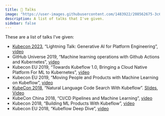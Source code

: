 ```yaml
---
title: 🎤 Talks
image: "https://user-images.githubusercontent.com/1483922/208562675-3c69c87a-6688-44ea-8974-fae837f079df.png"
description: A list of talks that I've given.
sidebar: false
---
```


These are a list of talks I've given:

- [Kubecon 2023](https://events.linuxfoundation.org/archive/2023/kubecon-cloudnativecon-north-america/), "Lightning Talk: Generative AI for Platform Engineering", [video](https://www.youtube.com/watch?v=931x2o-2420)
- GitHub Universe 2019, "Machine learning operations with Github Actions and Kubernetes", [video](https://www.youtube.com/watch?v=Ll50l3fsoYs)
- Kubecon EU 2019, "Towards Kubeflow 1.0, Bringing a Cloud Native Platform For ML to Kubernetes", [video](https://www.youtube.com/watch?v=7RBD0hXyLW8)
- Kubecon EU 2019, "Moving People and Products with Machine Learning on Kubeflow", [video](https://www.youtube.com/watch?v=-GYiatVNemY)
- [KubeCon 2018](https://events.linuxfoundation.org/events/kubecon-cloudnativecon-north-america-2018/), "Natural Language Code Search With Kubeflow". [Slides](https://docs.google.com/presentation/d/1jHE61fAqZNgaDrpItk5L_tCzLU0DuL86rCz4yAKz4Ss/edit?usp=sharing), [Video](https://www.youtube.com/watch?v=SF77UBvfTHU)
- KubeCon China 2018, "CI/CD Pipelines and Machine Learning", [video](https://www.youtube.com/watch?v=EH850bIQVag)
- Kubecon 2018, "Building ML Products With Kubeflow", [video](https://www.youtube.com/watch?v=sC8Ce9vUggo)
- Kubecon EU 2018, "Kubeflow Deep Dive", [video](https://www.youtube.com/watch?v=86GD1VzSnks)